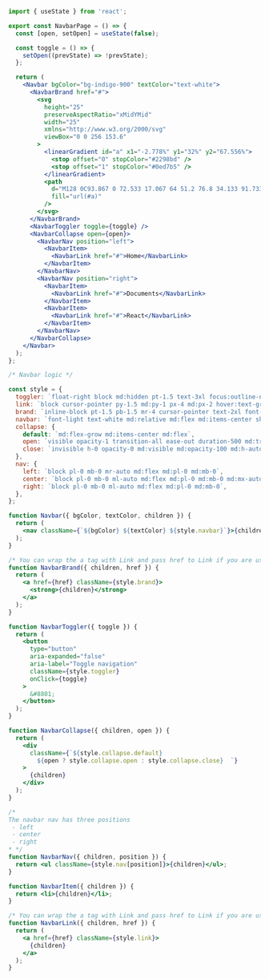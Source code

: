 ```jsx
import { useState } from 'react';

export const NavbarPage = () => {
  const [open, setOpen] = useState(false);

  const toggle = () => {
    setOpen((prevState) => !prevState);
  };

  return (
    <Navbar bgColor="bg-indigo-900" textColor="text-white">
      <NavbarBrand href="#">
        <svg
          height="25"
          preserveAspectRatio="xMidYMid"
          width="25"
          xmlns="http://www.w3.org/2000/svg"
          viewBox="0 0 256 153.6"
        >
          <linearGradient id="a" x1="-2.778%" y1="32%" y2="67.556%">
            <stop offset="0" stopColor="#2298bd" />
            <stop offset="1" stopColor="#0ed7b5" />
          </linearGradient>
          <path
            d="M128 0C93.867 0 72.533 17.067 64 51.2 76.8 34.133 91.733 27.733 108.8 32c9.737 2.434 16.697 9.499 24.401 17.318C145.751 62.057 160.275 76.8 192 76.8c34.133 0 55.467-17.067 64-51.2-12.8 17.067-27.733 23.467-44.8 19.2-9.737-2.434-16.697-9.499-24.401-17.318C174.249 14.743 159.725 0 128 0zM64 76.8C29.867 76.8 8.533 93.867 0 128c12.8-17.067 27.733-23.467 44.8-19.2 9.737 2.434 16.697 9.499 24.401 17.318C81.751 138.857 96.275 153.6 128 153.6c34.133 0 55.467-17.067 64-51.2-12.8 17.067-27.733 23.467-44.8 19.2-9.737-2.434-16.697-9.499-24.401-17.318C110.249 91.543 95.725 76.8 64 76.8z"
            fill="url(#a)"
          />
        </svg>
      </NavbarBrand>
      <NavbarToggler toggle={toggle} />
      <NavbarCollapse open={open}>
        <NavbarNav position="left">
          <NavbarItem>
            <NavbarLink href="#">Home</NavbarLink>
          </NavbarItem>
        </NavbarNav>
        <NavbarNav position="right">
          <NavbarItem>
            <NavbarLink href="#">Documents</NavbarLink>
          </NavbarItem>
          <NavbarItem>
            <NavbarLink href="#">React</NavbarLink>
          </NavbarItem>
        </NavbarNav>
      </NavbarCollapse>
    </Navbar>
  );
};

/* Navbar logic */

const style = {
  toggler: `float-right block md:hidden pt-1.5 text-3xl focus:outline-none focus:shadow`,
  link: `block cursor-pointer py-1.5 md:py-1 px-4 md:px-2 hover:text-gray-400 font-medium`,
  brand: `inline-block pt-1.5 pb-1.5 mr-4 cursor-pointer text-2xl font-bold whitespace-nowrap hover:text-gray-400`,
  navbar: `font-light text-white md:relative md:flex md:items-center shadow py-2 px-4 md:flex md:flex-row md:justify-start`,
  collapse: {
    default: `md:flex-grow md:items-center md:flex`,
    open: `visible opacity-1 transition-all ease-out duration-500 md:transition-none`,
    close: `invisible h-0 opacity-0 md:visible md:opacity-100 md:h-auto`,
  },
  nav: {
    left: `block pl-0 mb-0 mr-auto md:flex md:pl-0 md:mb-0`,
    center: `block pl-0 mb-0 ml-auto md:flex md:pl-0 md:mb-0 md:mx-auto `,
    right: `block pl-0 mb-0 ml-auto md:flex md:pl-0 md:mb-0`,
  },
};

function Navbar({ bgColor, textColor, children }) {
  return (
    <nav className={`${bgColor} ${textColor} ${style.navbar}`}>{children}</nav>
  );
}

/* You can wrap the a tag with Link and pass href to Link if you are using either Create-React-App, Next.js or Gatsby */
function NavbarBrand({ children, href }) {
  return (
    <a href={href} className={style.brand}>
      <strong>{children}</strong>
    </a>
  );
}

function NavbarToggler({ toggle }) {
  return (
    <button
      type="button"
      aria-expanded="false"
      aria-label="Toggle navigation"
      className={style.toggler}
      onClick={toggle}
    >
      &#8801;
    </button>
  );
}

function NavbarCollapse({ children, open }) {
  return (
    <div
      className={`${style.collapse.default}
        ${open ? style.collapse.open : style.collapse.close}  `}
    >
      {children}
    </div>
  );
}

/*
The navbar nav has three positions
 - left
 - center
 - right
* */
function NavbarNav({ children, position }) {
  return <ul className={style.nav[position]}>{children}</ul>;
}

function NavbarItem({ children }) {
  return <li>{children}</li>;
}

/* You can wrap the a tag with Link and pass href to Link if you are using either Create-React-App, Next.js or Gatsby */
function NavbarLink({ children, href }) {
  return (
    <a href={href} className={style.link}>
      {children}
    </a>
  );
}
```
